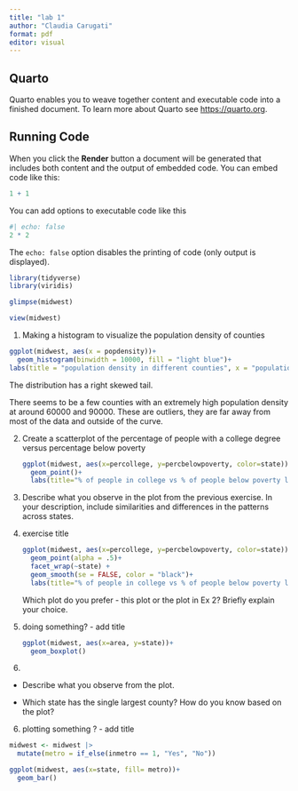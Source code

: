 ```yaml
---
title: "lab 1"
author: "Claudia Carugati"
format: pdf
editor: visual
---
```


## Quarto

Quarto enables you to weave together content and executable code into a finished document. To learn more about Quarto see <https://quarto.org>.

## Running Code

When you click the **Render** button a document will be generated that includes both content and the output of embedded code. You can embed code like this:

```r
1 + 1
```

You can add options to executable code like this

```r
#| echo: false
2 * 2
```

The `echo: false` option disables the printing of code (only output is displayed).

```r
library(tidyverse)
library(viridis)
```

```r
glimpse(midwest)
```

```r
view(midwest)
```

1.  Making a histogram to visualize the population density of counties

```r
ggplot(midwest, aes(x = popdensity))+
  geom_histogram(binwidth = 10000, fill = "light blue")+
labs(title = "population density in different counties", x = "population density", y = "frequency")
```

The distribution has a right skewed tail.

There seems to be a few counties with an extremely high population density at around 60000 and 90000. These are outliers, they are far away from most of the data and outside of the curve.

2.  Create a scatterplot of the percentage of people with a college degree versus percentage below poverty

    ```r
    ggplot(midwest, aes(x=percollege, y=percbelowpoverty, color=state))+
      geom_point()+
      labs(title="% of people in college vs % of people below poverty line", x= "% of people in college", y= "% of people below poverty line") + scale_colour_viridis_d()
    ```

<!-- -->

3.  Describe what you observe in the plot from the previous exercise. In your description, include similarities and differences in the patterns across states.

4.  exercise title

    ```r
    ggplot(midwest, aes(x=percollege, y=percbelowpoverty, color=state))+
      geom_point(alpha = .5)+
      facet_wrap(~state) +
      geom_smooth(se = FALSE, color = "black")+
      labs(title="% of people in college vs % of people below poverty line", x= "% of people in college", y= "% of people below poverty line") + scale_colour_viridis_d()
    ```

    Which plot do you prefer - this plot or the plot in Ex 2? Briefly explain your choice.

5.  doing something? - add title

    ```r
    ggplot(midwest, aes(x=area, y=state))+
      geom_boxplot()
    ```

6.  

-   Describe what you observe from the plot.

-   Which state has the single largest county? How do you know based on the plot?

6.  plotting something ? - add title

```r
midwest <- midwest |>
  mutate(metro = if_else(inmetro == 1, "Yes", "No"))
```


```r
ggplot(midwest, aes(x=state, fill= metro))+
  geom_bar()
```
